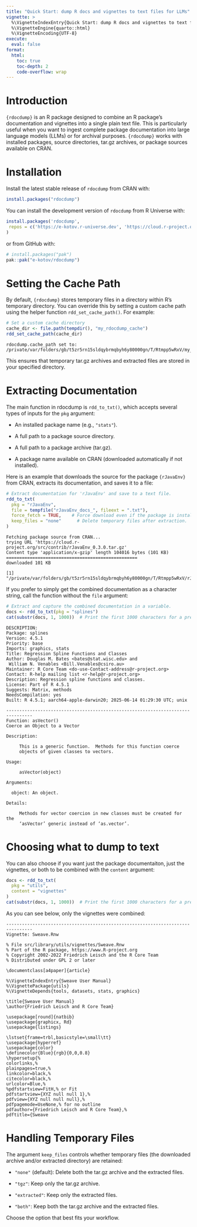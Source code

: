 ```yaml
---
title: "Quick Start: dump R docs and vignettes to text files for LLMs"
vignette: >
  %\VignetteIndexEntry{Quick Start: dump R docs and vignettes to text files for LLMs}
  %\VignetteEngine{quarto::html}
  %\VignetteEncoding{UTF-8}
execute:
  eval: false
format:
  html:
    toc: true
    toc-depth: 2
    code-overflow: wrap
---
```


# Introduction

`{rdocdump}` is an R package designed to combine an R package’s documentation and vignettes into a single plain text file. This is particularly useful when you want to ingest complete package documentation into large language models (LLMs) or for archival purposes. `{rdocdump}` works with installed packages, source directories, tar.gz archives, or package sources available on CRAN.

# Installation


Install the latest stable release of `rdocdump` from CRAN with:

```r
install.packages("rdocdump")
```

You can install the development version of `rdocdump` from R Universe with:

```r
install.packages('rdocdump',
 repos = c('https://e-kotov.r-universe.dev', 'https://cloud.r-project.org')
)
```

or from GitHub with:

```r
# install.packages("pak")
pak::pak("e-kotov/rdocdump")
```


# Setting the Cache Path

By default, `{rdocdump}` stores temporary files in a directory within R’s temporary directory. You can override this by setting a custom cache path using the helper function `rdd_set_cache_path()`. For example:

```r
# Set a custom cache directory
cache_dir <- file.path(tempdir(), "my_rdocdump_cache")
rdd_set_cache_path(cache_dir)
```

```
rdocdump.cache_path set to: /private/var/folders/gb/t5zr5rn15sldqybrmqbyh6y80000gn/T/Rtmpp5wRxV/my_rdocdump_cache
```

This ensures that temporary tar.gz archives and extracted files are stored in your specified directory.

# Extracting Documentation

The main function in rdocdump is `rdd_to_txt()`, which accepts several types of inputs for the `pkg` argument:

- An installed package name (e.g., `"stats"`).

- A full path to a package source directory.

- A full path to a package archive (tar.gz).

- A package name available on CRAN (downloaded automatically if not installed).

Here is an example that downloads the source for the package `{rJavaEnv}` from CRAN, extracts its documentation, and saves it to a file:

```r
# Extract documentation for 'rJavaEnv' and save to a text file.
rdd_to_txt(
  pkg = "rJavaEnv",
  file = tempfile("rJavaEnv_docs_", fileext = ".txt"),
  force_fetch = TRUE,    # Force download even if the package is installed.
  keep_files = "none"      # Delete temporary files after extraction.
)
```

```
Fetching package source from CRAN...
trying URL 'https://cloud.r-project.org/src/contrib/rJavaEnv_0.3.0.tar.gz'
Content type 'application/x-gzip' length 104016 bytes (101 KB)
==================================================
downloaded 101 KB

[1] "/private/var/folders/gb/t5zr5rn15sldqybrmqbyh6y80000gn/T/Rtmpp5wRxV/rJavaEnv_docs_c0736421bbc2.txt"
```

If you prefer to simply get the combined documentation as a character string, call the function without the `file` argument:

```r
# Extract and capture the combined documentation in a variable.
docs <- rdd_to_txt(pkg = "splines")
cat(substr(docs, 1, 1000))  # Print the first 1000 characters for a preview.
```

```
DESCRIPTION:
Package: splines
Version: 4.5.1
Priority: base
Imports: graphics, stats
Title: Regression Spline Functions and Classes
Author: Douglas M. Bates <bates@stat.wisc.edu> and
 William N. Venables <Bill.Venables@csiro.au>
Maintainer: R Core Team <do-use-Contact-address@r-project.org>
Contact: R-help mailing list <r-help@r-project.org>
Description: Regression spline functions and classes.
License: Part of R 4.5.1
Suggests: Matrix, methods
NeedsCompilation: yes
Built: R 4.5.1; aarch64-apple-darwin20; 2025-06-14 01:29:30 UTC; unix

--------------------------------------------------------------------------------
Function: asVector()
Coerce an Object to a Vector

Description:

     This is a generic function.  Methods for this function coerce
     objects of given classes to vectors.

Usage:

     asVector(object)
     
Arguments:

  object: An object.

Details:

     Methods for vector coercion in new classes must be created for the
     ‘asVector’ generic instead of ‘as.vector’.
```

# Choosing what to dump to text

You can also choose if you want just the package documentaiton, just the vignettes, or both to be combined with the `content` argument:

```r
docs <- rdd_to_txt(
  pkg = "utils",
  content = "vignettes"
)
cat(substr(docs, 1, 1000))  # Print the first 1000 characters for a preview.
```

As you can see below, only the vignettes were combined:

```
--------------------------------------------------------------------------------
Vignette: Sweave.Rnw

% File src/library/utils/vignettes/Sweave.Rnw
% Part of the R package, https://www.R-project.org
% Copyright 2002-2022 Friedrich Leisch and the R Core Team
% Distributed under GPL 2 or later

\documentclass[a4paper]{article}

%\VignetteIndexEntry{Sweave User Manual}
%\VignettePackage{utils}
%\VignetteDepends{tools, datasets, stats, graphics}

\title{Sweave User Manual}
\author{Friedrich Leisch and R Core Team}

\usepackage[round]{natbib}
\usepackage{graphicx, Rd}
\usepackage{listings}

\lstset{frame=trbl,basicstyle=\small\tt}
\usepackage{hyperref}
\usepackage{color}
\definecolor{Blue}{rgb}{0,0,0.8}
\hypersetup{%
colorlinks,%
plainpages=true,%
linkcolor=black,%
citecolor=black,%
urlcolor=Blue,%
%pdfstartview=FitH,% or Fit
pdfstartview={XYZ null null 1},%
pdfview={XYZ null null null},%
pdfpagemode=UseNone,% for no outline
pdfauthor={Friedrich Leisch and R Core Team},%
pdftitle={Sweave 
```

# Handling Temporary Files

The argument `keep_files` controls whether temporary files (the downloaded archive and/or extracted directory) are retained:

- `"none"` (default): Delete both the tar.gz archive and the extracted files.

- `"tgz"`: Keep only the tar.gz archive.

- `"extracted"`: Keep only the extracted files.

- `"both"`: Keep both the tar.gz archive and the extracted files.

Choose the option that best fits your workflow.
